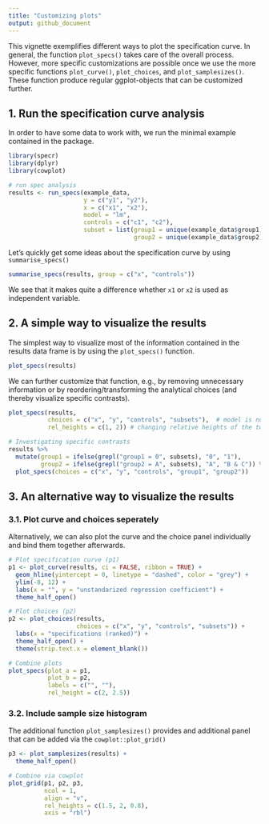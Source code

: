 ```yaml
---
title: "Customizing plots"
output: github_document
---
```


This vignette exemplifies different ways to plot the specification curve. In general, the function `plot_specs()` takes care of the overall process. However, more specific customizations are possible once we use the more specific functions `plot_curve()`, `plot_choices`, and `plot_samplesizes()`. These function produce regular ggplot-objects that can be customized further.


## 1. Run the specification curve analysis

In order to have some data to work with, we run the minimal example contained in the package.

```r
library(specr)
library(dplyr)
library(cowplot)

# run spec analysis
results <- run_specs(example_data,
                     y = c("y1", "y2"),
                     x = c("x1", "x2"),
                     model = "lm",
                     controls = c("c1", "c2"),
                     subset = list(group1 = unique(example_data$group1),
                                   group2 = unique(example_data$group2)))
```

Let's quickly get some ideas about the specification curve by using `summarise_specs()`

```r
summarise_specs(results, group = c("x", "controls"))
```

We see that it makes quite a difference whether `x1` or `x2` is used as independent variable. 


## 2. A simple way to visualize the results 

The simplest way to visualize most of the information contained in the results data frame is by using the `plot_specs()` function. 

```r
plot_specs(results)
```

We can further customize that function, e.g., by removing unnecessary information or by reordering/transforming the analytical choices (and thereby visualize specific contrasts).

```r
plot_specs(results, 
           choices = c("x", "y", "controls", "subsets"),  # model is not plotted
           rel_heights = c(1, 2)) # changing relative heights of the two parts

# Investigating specific contrasts
results %>%
  mutate(group1 = ifelse(grepl("group1 = 0", subsets), "0", "1"),
         group2 = ifelse(grepl("group2 = A", subsets), "A", "B & C")) %>%
  plot_specs(choices = c("x", "y", "controls", "group1", "group2"))
```


## 3. An alternative way to visualize the results

### 3.1. Plot curve and choices seperately
Alternatively, we can also plot the curve and the choice panel individually and bind them together afterwards.

```r
# Plot specification curve (p1)
p1 <- plot_curve(results, ci = FALSE, ribbon = TRUE) +
  geom_hline(yintercept = 0, linetype = "dashed", color = "grey") +
  ylim(-8, 12) +
  labs(x = "", y = "unstandarized regression coefficient") +
  theme_half_open()

# Plot choices (p2)
p2 <- plot_choices(results, 
                   choices = c("x", "y", "controls", "subsets")) +
  labs(x = "specifications (ranked)") +
  theme_half_open() +
  theme(strip.text.x = element_blank())

# Combine plots
plot_specs(plot_a = p1,
           plot_b = p2,
           labels = c("", ""),
           rel_height = c(2, 2.5))
```

### 3.2. Include sample size histogram

The additional function `plot_samplesizes()` provides and additional panel that can be added via the `cowplot::plot_grid()`

```r
p3 <- plot_samplesizes(results) +
  theme_half_open()

# Combine via cowplot
plot_grid(p1, p2, p3,
          ncol = 1,
          align = "v",
          rel_heights = c(1.5, 2, 0.8),
          axis = "rbl")
```



